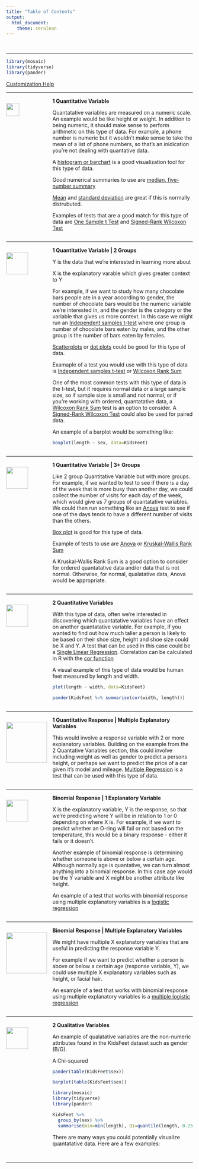 ```yaml
---
title: "Table of Contents"
output: 
  html_document:
    theme: cerulean
---
```


<br>

----

```r
library(mosaic)
library(tidyverse)
library(pander)
```

<!-- This is how to comment text out. You can comment out the above instructions if you wish. Comments allow the text to remain in the Rmd file, but not be displayed in the html file. -->

[Customization Help](RMarkdownHints.html)

----

<div style="float:left;width:125px;" align=center>
<img src="./Images/QuantY.png" width=35px;>
</div>
<div style="padding-left:125px;">

**1 Quantitative Variable**

Quantatative variables are measured on a numeric scale. An example would be like height or weight. In addition to being numeric, it should make sense to perform arithmetic on this type of data. For example, a phone number is numeric but it wouldn't make sense to take the mean of a list of phone numbers, so that's an inidication you're not dealing with quantative data.

A [histogram or barchart](GraphicalSummaries.html) is a good visualization tool for this type of data.

Good numerical summaries to use are [median, five-number summary](NumericalSummaries.html)

[Mean](NumericalSummaries.html) and [standard deviation](NumericalSummaries.html#standard-deviation) are great if this is normally distrubuted.

Examples of tests that are a good match for this type of data are [One Sample t Test](Analyses/SleepOneSamplet.html) and [Signed-Rank Wilcoxon Test](WilcoxonTests.html)


<!------------------------------------------------>
</div>
<div style="clear:both;"></div>

----

<div style="float:left;width:125px;" align=center>
<img src="./Images/QuantYQualXg2.png" width=59px;>
</div>
<div style="padding-left:125px;">

**1 Quantitative Variable | 2 Groups**

Y is the data that we're interested in learning more about

X is the explanatory varable which gives greater context to Y

For example, if we want to study how many chocolate bars people ate in a year according to gender, the number of chocolate bars would be the numeric variable we're interested in, and the gender is the category or the variable that gives us more context. In this case we might run an [Independent samples t-test](tTests.html) where one group is number of chocolate bars eaten by males, and the other group is the number of bars eaten by females.

[Scatterplots](GraphicalSummaries.html#Scatterplots) or [dot plots](GraphicalSummaries.html#DotPlots) could be good for this type of data.


Examaple of a test you would use with this type of data is [Independent samples t-test](tTests.html) or [Wilcoxon Rank Sum](WilcoxonTests.html)

One of the most common tests with this type of data is the t-test, but it requires normal data or a large sample size, so if sample size is small and not normal, or if you're working with ordered, quantatative data, a [Wilcoxon Rank Sum](WilcoxonTests.html) test is an option to consider. A [Signed-Rank Wilcoxon Test](WilcoxonTests.html) could also be used for paired data.

An example of a barplot would be something like:

```r
boxplot(length ~ sex, data=KidsFeet)
```


<!------------------------------------------------>
</div>
<div style="clear:both;"></div>

----

<div style="float:left;width:125px;" align=center>
<img src="./Images/QuantYQualXg3plus.png" width=59px;>
</div>
<div style="padding-left:125px;">

**1 Quantitative Variable | 3+ Groups**

Like 2 group Quantitative Variable but with more groups. For example, if we wanted to test to see if there is a day of the week that is more busy than another day, we could collect the number of visits for each day of the week, which would give us 7 groups of quantatative variables. We could then run something like an [Anova](ANOVA.html) test to see if one of the days tends to have a different number of visits than the others.

[Box plot](GraphicalSummaries.html) is good for this type of data.

Example of tests to use are [Anova](ANOVA.html) or [Kruskal-Wallis Rank Sum](Kruskal.html)

A Kruskal-Wallis Rank Sum is a good option to consider for ordered quantatative data and/or data that is not normal. Otherwise, for normal, qualatative data, Anova would be appropriate.

<!------------------------------------------------>
</div>
<div style="clear:both;"></div>

----

<div style="float:left;width:125px;" align=center>
<img src="./Images/QuantYQuantX.png" width=59px;>
</div>
<div style="padding-left:125px;">
<!-- Add your customizations in the area below: -->

**2 Quantitative Variables**

With this type of data, often we're interested in discovering which quantatative variables have an effect on another quantatative variable. For example, if you wanted to find out how much taller a person is likely to be based on their shoe size, height and shoe size could be X and Y. A test that can be used in this case could be a [Single Linear Regression](LinearRegression.html). Correlation can be calculated in R with the [cor function](NumericalSummaries.html)

A visual example of this type of data would be human feet measured by length and width.

```r
plot(length ~ width, data=KidsFeet)
```

```r
pander(KidsFeet %>% summarise(cor(width, length)))
```

<!------------------------------------------------>
</div>
<div style="clear:both;"></div>

----

<div style="float:left;width:125px;" align=center>
<img src="./Images/QuantYMultX.png" width=110px;>
</div>
<div style="padding-left:125px;">
<!-- Add your customizations in the area below: -->

**1 Quantitative Response | Multiple Explanatory Variables**

This would involve a response variable with 2 or more explanatory variables. Building on the example from the 2 Quantative Variables section, this could involve including weight as well as gender to predict a persons height, or perhaps we want to predict the price of a car given it's model and mileage. [Multiple Regression](LinearRegression.html) is a test that can be used with this type of data.

<!------------------------------------------------>
</div>
<div style="clear:both;"></div>

----

<div style="float:left;width:125px;" align=center>
<img src="./Images/BinomYQuantX.png" width=59px;>
</div>
<div style="padding-left:125px;">
<!-- Add your customizations in the area below: -->

**Binomial Response | 1 Explanatory Variable**


X is the explanatory variable, Y is the response, so that we're predicting where Y will be in relation to 1 or 0 depending on where X is. For example, if we want to predict whether an O-ring will fail or not based on the temperature, this would be a binary response - either it fails or it doesn't.

Another example of binomial response is determining whether someone is above or below a certain age. Although normally age is quantative, we can turn almost anything into a binomial response. In this case age would be the Y variable and X might be another attribute like height.

An example of a test that works with binomial response using multiple explanatory variables is a [logistic regression](LogisticRegression.html)


<!------------------------------------------------>
</div>
<div style="clear:both;"></div>

----

<div style="float:left;width:125px;" align=center>
<img src="./Images/BinomYMultX.png" width=110px;>
</div>
<div style="padding-left:125px;">
<!-- Add your customizations in the area below: -->

**Binomial Response | Multiple Explanatory Variables**

We might have multiple X explanatory variables that are useful in predicting the response variable Y.

For example if we want to predict whether a person is above or below a certain age (response variable, Y), we could use multiple X explanatory variables such as height, or facial hair.

An example of a test that works with binomial response using multiple explanatory variables is a [multiple logistic regression](LogisticRegression.html)


<!------------------------------------------------>
</div>
<div style="clear:both;"></div>

----

<div style="float:left;width:125px;" align=center>
<img src="./Images/QualYQualX.png" width=59px;>
</div>
<div style="padding-left:125px;">
<!-- Add your customizations in the area below: -->

**2 Qualitative Variables**

An example of qualatative variables are the non-numeric attributes found in the KidsFeet dataset such as gender (B/G).

A Chi-squared

```r
pander(table(KidsFeet$sex))

barplot(table(KidsFeet$sex))
```

```r
library(mosaic)
library(tidyverse)
library(pander)

KidsFeet %>%
  group_by(sex) %>%
  summarise(min=min(length), Q1=quantile(length, 0.25), median=median(length),Q3=quantile(length, 0.75), max=max(length))
```

There are many ways you could potentially visualize quantatative data. Here are a few examples:

```r









```



<!------------------------------------------------>
</div>
<div style="clear:both;"></div>

----

<footer></footer>

